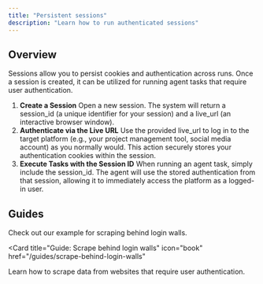 ```yaml
---
title: "Persistent sessions"
description: "Learn how to run authenticated sessions"
---
```


## Overview

Sessions allow you to persist cookies and authentication across runs.
Once a session is created, it can be utilized for running agent tasks that require user authentication.

1. **Create a Session**
Open a new session. The system will return a session_id (a unique identifier for your session) and a live_url (an interactive browser window).
2. **Authenticate via the Live URL**
Use the provided live_url to log in to the target platform (e.g., your project management tool, social media account) as you normally would. This action securely stores your authentication cookies within the session.
3. **Execute Tasks with the Session ID**
When running an agent task, simply include the session_id. The agent will use the stored authentication from that session, allowing it to immediately access the platform as a logged-in user.


## Guides

Check out our example for scraping behind login walls.

<Card
  title="Guide: Scrape behind login walls"
  icon="book"
  href="/guides/scrape-behind-login-walls"
>
  Learn how to scrape data from websites that require user authentication.
</Card>
